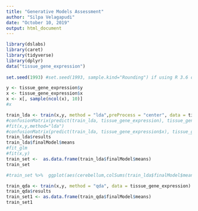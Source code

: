 ```yaml
---
title: "Generative Models Assessment"
author: "Silpa Velagapudi"
date: "October 10, 2019"
output: html_document
---
```

```r
library(dslabs)
library(caret)
library(tidyverse)
library(dplyr)
data("tissue_gene_expression")
      
set.seed(1993) #set.seed(1993, sample.kind="Rounding") if using R 3.6 or later


```

```r
y <- tissue_gene_expression$y
x <- tissue_gene_expression$x
x <- x[, sample(ncol(x), 10)]
#x

train_lda <- train(x,y, method = "lda",preProcess = "center", data = tissue_gene_expression)
#confusionMatrix(predict(train_lda, tissue_gene_expression), tissue_gene_expression)$overall["Accuracy"]
#fit(x,y,method="lda")
#confusionMatrix(predict(train_lda, tissue_gene_expression$x), tissue_gene_expression$y)$overall["Accuracy"]
train_lda$results
train_lda$finalModel$means
#fit_glm
#fit(x,y)
train_set <-  as.data.frame(train_lda$finalModel$means)
train_set

#train_set %>%  ggplot(aes(cerebellum,colSums(train_lda$finalModel$means)) + geom_point()
```

```r
train_qda <- train(x,y, method = "qda", data = tissue_gene_expression)
train_qda$results
train_set1 <- as.data.frame(train_qda$finalModel$means)
train_set1
```

```r

```

